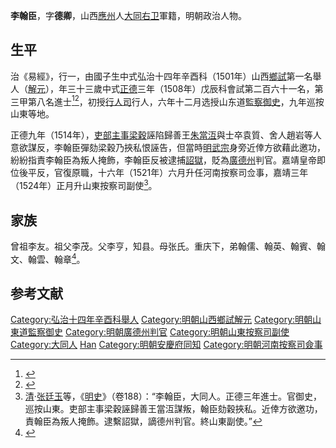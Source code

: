 {{明清人物信息框
| 姓名 = 李翰臣
| 原名 =
| 圖片名稱= 
| 圖片大小 =
| 圖片說明 = 
| 最高職務 =山东按察司副使
| 國家 = 大明 
| 爵位 =
| 籍貫 = [[山西|山西]][[應州|應州]]
| 族裔 = 
| 字號 = 
| 諡號 =
| 出生日期 = 十月十二日
| 出生地點 = 
| 逝世日期 = 卒年不詳 
| 逝世地點 =
| 墓葬 =
| 配偶 = 娶许氏
| 親屬 = 
| 出身 =
* 弘治十四年辛酉科舉人
* 正德三年戊辰科進士
| 經歷 =
| 著作 = 
}}
'''李翰臣'''{{BD|1470年||？年||}}，字'''德卿'''，山西[[應州|應州]]人[[大同|大同右卫]]軍籍，明朝政治人物。

==生平== 
治《易經》，行一，由國子生中式弘治十四年辛酉科（1501年）山西[[鄉試|鄉試]]第一名舉人（[[解元|解元]]），年三十三歲中式[[正德_(明朝)|正德]]三年（1508年）戊辰科會試第二百六十一名，第三甲第八名進士<ref>{{Cite book|title=《皇明贡举考》卷五|last=（明）[[张朝瑞|张朝瑞]]|first=|publisher=《续修四库全书》史部第828册|year=|isbn=|location=|pages=}}</ref><ref>{{Cite book|title=贡举志五种 上|last=鲁小俊，江俊伟著|first=|publisher=武汉：武汉大学出版社|year=2009|isbn=978-7-307-07043-1|location=|pages=}}</ref>，初授[[行人司|行人司]]行人，六年十二月选授山东道[[監察御史|監察御史]]，九年巡按山東等地。

正德九年（1514年），[[吏部|吏部]][[主事|主事]][[梁穀|梁穀]]誣陷歸善王[[朱當沍|朱當沍]]與士卒袁質、舍人趙岩等人意欲謀反，李翰臣彈劾梁穀乃挾私恨誣告，但當時[[明武宗|明武宗]]身旁近倖方欲藉此邀功，紛紛指責李翰臣為叛人掩飾，李翰臣反被逮捕[[詔獄|詔獄]]，貶為[[廣德州|廣德州]]判官。嘉靖皇帝即位後平反，官復原職，十六年（1521年）六月升任河南按察司佥事，嘉靖三年（1524年）正月升山東按察司副使<ref>[[清|清]]·[[张廷玉|张廷玉]]等，《[[明史|明史]]》（卷188）：“李翰臣，大同人。正德三年進士。官御史，巡按山東。吏部主事梁穀誣歸善王當沍謀叛，翰臣劾穀挾私。近倖方欲邀功，責翰臣為叛人掩飾。逮繫詔獄，謫德州判官。終山東副使。”</ref>。

==家族==
曾祖李友。祖父李茂。父李亨，知县。母张氏。重庆下，弟翰儒、翰英、翰賓、翰文、翰雲、翰章<ref>{{Cite book|title=天一阁藏明代科举录选刊 登科录 点校本|last=龚延明主编|first=|publisher=宁波出版社|year=2016|isbn=978-7-5526-2320-8|location=宁波|pages=|quote=《天一閣藏明代科舉錄選刊.登科錄》之《正德三年戊辰科進士登科録》}}</ref>。

==参考文献==
{{reflist}}

{{正德三年戊辰科殿試金榜}}
{{DEFAULTSORT:Li李}}
[[Category:弘治十四年辛酉科舉人|Category:弘治十四年辛酉科舉人]]
[[Category:明朝山西鄉試解元|Category:明朝山西鄉試解元]]
[[Category:明朝山東道監察御史|Category:明朝山東道監察御史]]
[[Category:明朝廣德州判官|Category:明朝廣德州判官]]
[[Category:明朝山東按察司副使|Category:明朝山東按察司副使]]
[[Category:大同人|Category:大同人]]
[[Category:李姓|Han]]
[[Category:明朝安慶府同知|Category:明朝安慶府同知]]
[[Category:明朝河南按察司僉事|Category:明朝河南按察司僉事]]